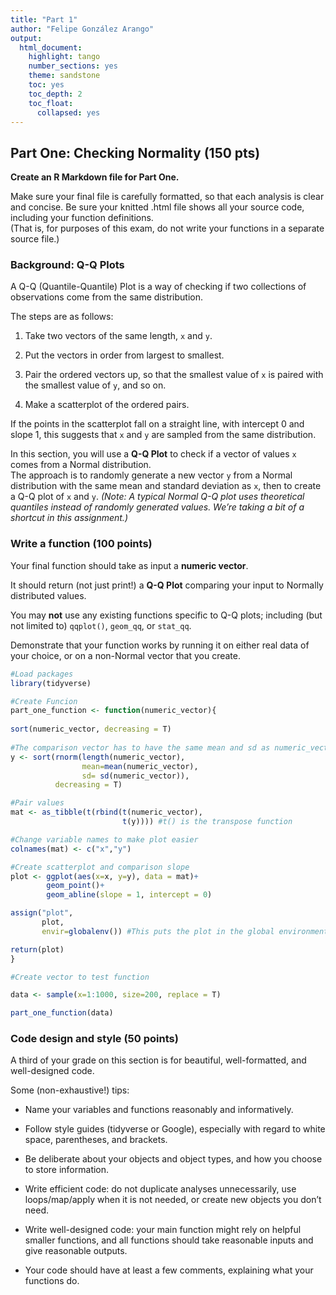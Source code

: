 ---
title: "Part 1"
author: "Felipe González Arango"
output:
  html_document:
    highlight: tango
    number_sections: yes
    theme: sandstone
    toc: yes
    toc_depth: 2
    toc_float:
      collapsed: yes
---

## Part One: Checking Normality (150 pts)

**Create an R Markdown file for Part One.**

Make sure your final file is carefully formatted, so that each analysis is clear and concise.  Be sure your knitted .html file shows all your source code, including your function definitions.  
(That is, for purposes of this exam, do not write your functions in a separate source file.)

### Background: Q-Q Plots

A Q-Q (Quantile-Quantile) Plot is a way of checking if two collections of observations come from the same distribution.

The steps are as follows:

1. Take two vectors of the same length, `x` and `y`.

2. Put the vectors in order from largest to smallest.

3. Pair the ordered vectors up, so that the smallest value of `x` is paired with the smallest value of `y`, and so on.

4. Make a scatterplot of the ordered pairs.  

If the points in the scatterplot fall on a straight line, with intercept 0 and slope 1, 
this suggests that `x` and `y` are sampled from the same distribution.


In this section, you will use a **Q-Q Plot** to check if a vector of values `x` comes from a Normal distribution.  
The approach is to randomly generate a new vector `y` from a Normal distribution with the same mean and standard deviation as `x`, 
then to create a Q-Q plot of `x` and `y`.
*(Note: A typical Normal Q-Q plot uses theoretical quantiles instead of randomly generated values.  We're taking a bit of a shortcut
in this assignment.)*


### Write a function  (100 points)

Your final function should take as input a **numeric vector**.

It should return (not just print!) a **Q-Q Plot** comparing your input to Normally distributed values.

You may **not** use any existing functions specific to Q-Q plots; including (but not limited to) `qqplot()`, `geom_qq`, or `stat_qq`. 

Demonstrate that your function works by running it on either real data of your choice, or on a non-Normal vector that you create.

```{r message=FALSE, warning=FALSE}

#Load packages
library(tidyverse)

#Create Funcion 
part_one_function <- function(numeric_vector){
  
sort(numeric_vector, decreasing = T)
  
#The comparison vector has to have the same mean and sd as numeric_vector
y <- sort(rnorm(length(numeric_vector), 
                mean=mean(numeric_vector), 
                sd= sd(numeric_vector)), 
          decreasing = T) 

#Pair values 
mat <- as_tibble(t(rbind(t(numeric_vector), 
                         t(y)))) #t() is the transpose function

#Change variable names to make plot easier
colnames(mat) <- c("x","y")

#Create scatterplot and comparison slope
plot <- ggplot(aes(x=x, y=y), data = mat)+
        geom_point()+
        geom_abline(slope = 1, intercept = 0)

assign("plot", 
       plot, 
       envir=globalenv()) #This puts the plot in the global environment. 

return(plot)
}
```

```{r message=FALSE, warning=FALSE}
#Create vector to test function

data <- sample(x=1:1000, size=200, replace = T)

part_one_function(data)

```

### Code design and style (50 points)

A third of your grade on this section is for beautiful, well-formatted, and well-designed code.

Some (non-exhaustive!) tips:

* Name your variables and functions reasonably and informatively.

* Follow style guides (tidyverse or Google), especially with regard to white space, parentheses, and brackets.

* Be deliberate about your objects and object types, and how you choose to store information.

* Write efficient code: do not duplicate analyses unnecessarily, use loops/map/apply when it is not needed, 
or create new objects you don't need.

* Write well-designed code: your main function might rely on helpful smaller functions, 
and all functions should take reasonable inputs and give reasonable outputs.

* Your code should have at least a few comments, explaining what your functions do.

